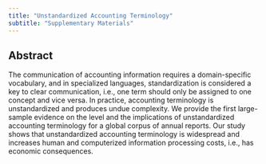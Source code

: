 ```yaml
---
title: "Unstandardized Accounting Terminology"
subtitle: "Supplementary Materials"
---
```


## Abstract   

The communication of accounting information requires a domain-specific vocabulary, and in specialized languages, standardization is considered a key to clear communication, i.e., one term should only be assigned to one concept and vice versa. In practice, accounting terminology is unstandardized and produces undue complexity. We provide the first large-sample evidence on the level and the implications of unstandardized accounting terminology for a global corpus of annual reports. Our study shows that unstandardized accounting terminology is widespread and increases human and computerized information processing costs, i.e., has economic consequences.  